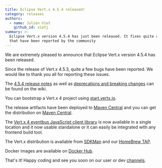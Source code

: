 ```yaml
---
title: Eclipse Vert.x 4.5.4 released!
category: releases
authors:
  - name: Julien Viet
    github_id: vietj
summary: >-
  Eclipse Vert.x version 4.5.4 has just been released. It fixes quite a few bugs
  that have been reported by the community
---
```


We are extremely pleased to announce that Eclipse Vert.x version 4.5.4 has been released.

Since the release of Vert.x 4.5.3, quite a few bugs have been reported. We would like to thank you all for reporting these issues.

The [4.5.4 release notes](https://github.com/vert-x3/wiki/wiki/4.5.4-Release-Notes) as well as
[deprecations and breaking changes](https://github.com/vert-x3/wiki/wiki/4.5.4-Deprecations-and-breaking-changes)
can be found on the wiki.

You can bootstrap a Vert.x 4 project using [start.vertx.io](https://start.vertx.io).

The release artifacts have been deployed to [Maven Central](https://search.maven.org/search?q=g:io.vertx%20AND%20v:4.5.4) and
you can get the distribution on [Maven Central](https://repo1.maven.org/maven2/io/vertx/vertx-stack-manager/4.5.4/).

The [Vert.x 4 eventbus JavaScript client library](https://www.npmjs.com/package/@vertx/eventbus-bridge-client.js) is now available
in a single location and it now usable standalone or it can easily be integrated with any frontend build tool.

The Vert.x distribution is available from [SDKMan](https://sdkman.io) and our
[HomeBrew TAP](https://github.com/vertx-distrib/homebrew-tap).

Docker images are available on [Docker Hub](https://hub.docker.com/u/vertx/).

That's it! Happy coding and see you soon on our user or dev [channels](https://vertx.io/channels).

